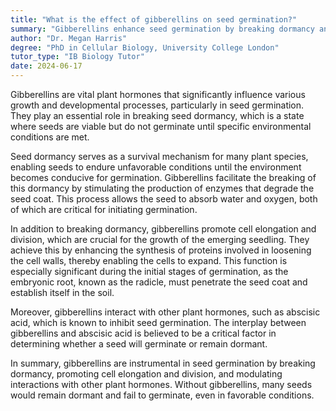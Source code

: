 ```yaml
---
title: "What is the effect of gibberellins on seed germination?"
summary: "Gibberellins enhance seed germination by breaking dormancy and facilitating cell elongation and division."
author: "Dr. Megan Harris"
degree: "PhD in Cellular Biology, University College London"
tutor_type: "IB Biology Tutor"
date: 2024-06-17
---
```


Gibberellins are vital plant hormones that significantly influence various growth and developmental processes, particularly in seed germination. They play an essential role in breaking seed dormancy, which is a state where seeds are viable but do not germinate until specific environmental conditions are met.

Seed dormancy serves as a survival mechanism for many plant species, enabling seeds to endure unfavorable conditions until the environment becomes conducive for germination. Gibberellins facilitate the breaking of this dormancy by stimulating the production of enzymes that degrade the seed coat. This process allows the seed to absorb water and oxygen, both of which are critical for initiating germination.

In addition to breaking dormancy, gibberellins promote cell elongation and division, which are crucial for the growth of the emerging seedling. They achieve this by enhancing the synthesis of proteins involved in loosening the cell walls, thereby enabling the cells to expand. This function is especially significant during the initial stages of germination, as the embryonic root, known as the radicle, must penetrate the seed coat and establish itself in the soil.

Moreover, gibberellins interact with other plant hormones, such as abscisic acid, which is known to inhibit seed germination. The interplay between gibberellins and abscisic acid is believed to be a critical factor in determining whether a seed will germinate or remain dormant.

In summary, gibberellins are instrumental in seed germination by breaking dormancy, promoting cell elongation and division, and modulating interactions with other plant hormones. Without gibberellins, many seeds would remain dormant and fail to germinate, even in favorable conditions.
    